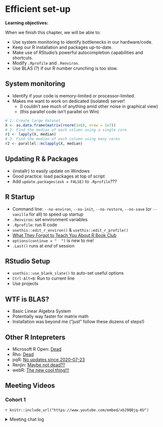 # Efficient set-up

**Learning objectives:**

When we finish this chapter, we will be able to:

-   Use system monitoring to identify bottlenecks in our hardware/code.
-   Keep our R installation and packages up-to-date.
-   Make use of RStudio’s powerful autocompletion capabilities and shortcuts.
-   Modify `.Rprofile` and `.Renviron`.
-   Use BLAS (?) if our R number crunching is too slow.


## System monitoring {-}

-   Identify if your code is memory-limited or processor-limited.
-   Makes me want to work on dedicated (isolated) server!
    -   (I couldn't see much of anything amid other noise in graphical view)
    -   (this parallel code isn't parallel on Win)

```r
# 1: Create large dataset
X <- as.data.frame(matrix(rnorm(1e8), nrow = 1e7))
# 2: Find the median of each column using a single core
r1 <- lapply(X, median)
# 3: Find the median of each column using many cores
r2 <- parallel::mclapply(X, median)
```


## Updating R & Packages {-}

-   {installr} to easily update on Windows
-   Good practice: load packages at top of script
-   Add `update.packages(ask = FALSE)` to `.Rprofile`???


## R Startup {-}

-   Command line: `--no-environ`, `--no-init`, `--no-restore`, `--no-save` (or `--vanilla` for all) to speed up startup
-   `.Renviron`: set environment variables
-   `.Rprofile`: run R code
-   `usethis::edit_r_environ()` & `usethis::edit_r_profile()`
-   [What They Forgot to Teach You About R Book Club](dslc.io/rwtf)
-   `options(continue = "  ")` is new to me!
-   `.Last()` runs at *end* of session


## RStudio Setup {-}

-   `usethis::use_blank_slate()` to auto-set useful options
-   `Ctrl-Alt+B`: Run to current line
-   Use projects


## WTF is BLAS? {-}

-   Basic Linear Algebra System
-   Potentially way faster for matrix math
-   Installation was beyond me ("just" follow these dozens of steps!)


## Other R Intepreters {-}

-   Microsoft R Open: [Dead](https://techcommunity.microsoft.com/t5/azure-sql-blog/microsoft-r-application-network-retirement/ba-p/3707161)
-   Rho: [Dead](https://github.com/rho-devel/rho#development-on-rho-has-been-suspended-indefinitely)
-   pqR: [No updates since 2020-07-23](http://www.pqr-project.org/)
-   Renjin: [Maybe not dead??](https://github.com/Alipsa/ride)
-   webR: [The new cool thing!!!](https://webrider.rud.is/)


## Meeting Videos {-}

### Cohort 1 {-}

`r knitr::include_url("https://www.youtube.com/embed/xbJ9Q0jq-KU")`

<details>
<summary> Meeting chat log </summary>

```
00:37:45	Jon Harmon (jonthegeek):	usethis::git_vaccinate()
```
</details>
